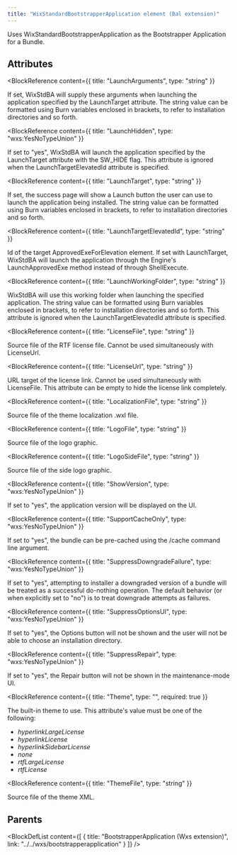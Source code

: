 ```yaml
---
title: "WixStandardBootstrapperApplication element (Bal extension)"
---
```



Uses WixStandardBootstrapperApplication as the Bootstrapper Application for a Bundle.


## Attributes

<BlockWrapper>

  <BlockReference
    content={{
      title: "LaunchArguments",
      type: "string"
    }}
  >
  If set, WixStdBA will supply these arguments when launching the application specified by the LaunchTarget attribute.
   The string value can be formatted using Burn variables enclosed in brackets,
   to refer to installation directories and so forth.
  </BlockReference>

  <BlockReference
    content={{
      title: "LaunchHidden",
      type: "wxs:YesNoTypeUnion"
    }}
  >
  If set to "yes", WixStdBA will launch the application specified by the LaunchTarget attribute with the SW_HIDE flag.
   This attribute is ignored when the LaunchTargetElevatedId attribute is specified.
  </BlockReference>

  <BlockReference
    content={{
      title: "LaunchTarget",
      type: "string"
    }}
  >
  If set, the success page will show a Launch button the user can use to launch the application being installed.
   The string value can be formatted using Burn variables enclosed in brackets,
   to refer to installation directories and so forth.
  </BlockReference>

  <BlockReference
    content={{
      title: "LaunchTargetElevatedId",
      type: "string"
    }}
  >
  Id of the target ApprovedExeForElevation element.
   If set with LaunchTarget, WixStdBA will launch the application through the Engine's LaunchApprovedExe method instead of through ShellExecute.
  </BlockReference>

  <BlockReference
    content={{
      title: "LaunchWorkingFolder",
      type: "string"
    }}
  >
  WixStdBA will use this working folder when launching the specified application.
   The string value can be formatted using Burn variables enclosed in brackets,
   to refer to installation directories and so forth.
   This attribute is ignored when the LaunchTargetElevatedId attribute is specified.
  </BlockReference>

  <BlockReference
    content={{
      title: "LicenseFile",
      type: "string"
    }}
  >
  Source file of the RTF license file. Cannot be used simultaneously with LicenseUrl.
  </BlockReference>

  <BlockReference
    content={{
      title: "LicenseUrl",
      type: "string"
    }}
  >
  URL target of the license link. Cannot be used simultaneously with LicenseFile. This attribute can be empty to hide the license link completely.
  </BlockReference>

  <BlockReference
    content={{
      title: "LocalizationFile",
      type: "string"
    }}
  >
  Source file of the theme localization .wxl file.
  </BlockReference>

  <BlockReference
    content={{
      title: "LogoFile",
      type: "string"
    }}
  >
  Source file of the logo graphic.
  </BlockReference>

  <BlockReference
    content={{
      title: "LogoSideFile",
      type: "string"
    }}
  >
  Source file of the side logo graphic.
  </BlockReference>

  <BlockReference
    content={{
      title: "ShowVersion",
      type: "wxs:YesNoTypeUnion"
    }}
  >
  If set to "yes", the application version will be displayed on the UI.
  </BlockReference>

  <BlockReference
    content={{
      title: "SupportCacheOnly",
      type: "wxs:YesNoTypeUnion"
    }}
  >
  If set to "yes", the bundle can be pre-cached using the /cache command line argument.
  </BlockReference>

  <BlockReference
    content={{
      title: "SuppressDowngradeFailure",
      type: "wxs:YesNoTypeUnion"
    }}
  >
  If set to "yes", attempting to installer a downgraded version of a bundle will be treated as a successful do-nothing operation.
   The default behavior (or when explicitly set to "no") is to treat downgrade attempts as failures.
  </BlockReference>

  <BlockReference
    content={{
      title: "SuppressOptionsUI",
      type: "wxs:YesNoTypeUnion"
    }}
  >
  If set to "yes", the Options button will not be shown and the user will not be able to choose an installation directory.
  </BlockReference>

  <BlockReference
    content={{
      title: "SuppressRepair",
      type: "wxs:YesNoTypeUnion"
    }}
  >
  If set to "yes", the Repair button will not be shown in the maintenance-mode UI.
  </BlockReference>

  <BlockReference
    content={{
      title: "Theme",
      type: "",
      required: true
    }}
  >
  The built-in theme to use. This attribute's value must be one of the following:
  - *hyperlinkLargeLicense*
  - *hyperlinkLicense*
  - *hyperlinkSidebarLicense*
  - *none*
  - *rtfLargeLicense*
  - *rtfLicense*
  </BlockReference>

  <BlockReference
    content={{
      title: "ThemeFile",
      type: "string"
    }}
  >
  Source file of the theme XML.
  </BlockReference>

</BlockWrapper>


## Parents

<BlockDefList content={[
    {
      title: "BootstrapperApplication (Wxs extension)",
      link: "../../wxs/bootstrapperapplication"
    }
  ]}
/>